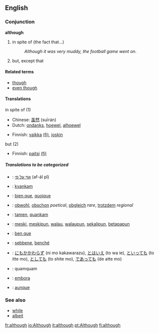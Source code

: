 ==English==

{{rank|bed|living|view|532|although|knowledge|hath|table}}

===Conjunction===
'''although'''

# in spite of (the fact that...) 
#:''Although it was very muddy, the football game went on''.
# but, except that

====Related terms====
*[[though]]
*[[even though]]

====Translations====
;in spite of (1)
{{top}}
* Chinese: [[虽然]] (suīrán)
* Dutch: [[ondanks]], [[hoewel]], [[alhoewel]]
{{mid}}
* Finnish: [[vaikka]] [[:fi:vaikka|(fi)]], [[joskin]]
{{bottom}}

;but (2)
{{top}}
* Finnish: [[paitsi]] [[:fi:paitsi|(fi)]]
{{mid}}
{{bottom}}

=====Translations to be categorized=====
{{checktrans}}

*{{ttbc|Hebrew}}: [[אף על פי]]  (af-ál pî)
*{{ttbc|Esperanto}}: [[kvankam]]
*{{ttbc|French}}: [[bien que]], [[quoique]]
*{{ttbc|German}}: [[obwohl]], [[obschon]] ''poetical'', [[obgleich]] ''rare'', [[trotzdem]] ''regional''
*{{ttbc|Ido}}: [[tamen]], [[quankam]]
*{{ttbc|Indonesian}}: [[meski]], [[meskipun]], [[walau]], [[walaupun]], [[sekalipun]], [[betapapun]]
*{{ttbc|Interlingua}}: [[ben que]]
*{{ttbc|Italian}}: [[sebbene]], [[benché]]
*{{ttbc|Japanese}}: [[にもかかわらず]] (ni mo kakawarazu), [[とはいえ]] (to wa ie), [[といっても]] (to itte mo), [[としても]] (to shite mo), [[であっても]] (de atte mo)
*{{ttbc|Latin}}: quamquam
*{{ttbc|Portuguese}}: [[embora]]
*{{ttbc|Spanish}}: [[aunque]]

===See also===
*[[while]]
*[[albeit]]

[[fr:although]]
[[io:Although]]
[[it:although]]
[[pt:Although]]
[[fi:although]]